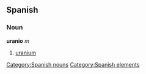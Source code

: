 == Spanish ==
=== Noun ===
'''uranio''' ''m''
# [[uranium]]
[[Category:Spanish nouns]]
[[Category:Spanish elements]]
